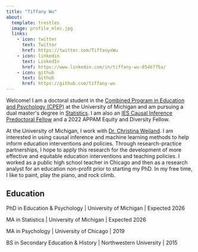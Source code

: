 ```yaml
---
title: "Tiffany Wu"
about:
  template: trestles
  image: profile_mlec.jpg
  links:
    - icon: twitter
      text: Twitter
      href: https://twitter.com/TiffanyxWu
    - icon: linkedin
      text: LinkedIn
      href: https://www.linkedin.com/in/tiffany-wu-854b775a/
    - icon: github
      text: Github
      href: https://github.com/tiffany-wu
---
```


<section class="about">

Welcome! I am a doctoral student in the [Combined Program in Education and Psychology (CPEP)](https://soe.umich.edu/academics-admissions/cpep) at the University of Michigan and am pursuing a dual master\'s degree in [Statistics](https://lsa.umich.edu/stats/masters_students/mastersprograms/dualmasters.html). I am also an [IES Causal Inference Predoctoral Fellow](https://edpolicy.umich.edu/training/predoctoral-fellowship) and a 2022 APPAM Equity and Diversity Fellow.

At the University of Michigan, I work with [Dr. Christina Weiland](https://sites.google.com/a/umich.edu/christina-weiland/). I am interested in using causal inference and machine learning methods to help inform education interventions and policies. Through research-practice partnerships, I hope to apply this research for the development of more effective and equitable education interventions and teaching policies. I worked as a public high school teacher in Chicago and then as a research analyst for an education non-profit prior to starting my PhD. In my free time, I like to paint, play the piano, and rock climb.

## Education
PhD in Education & Psychology | University of Michigan | Expected 2026

MA in Statistics | University of Michigan | Expected 2026

MA in Psychology | University of Chicago | 2019

BS in Secondary Education & History | Northwestern University | 2015

</section>